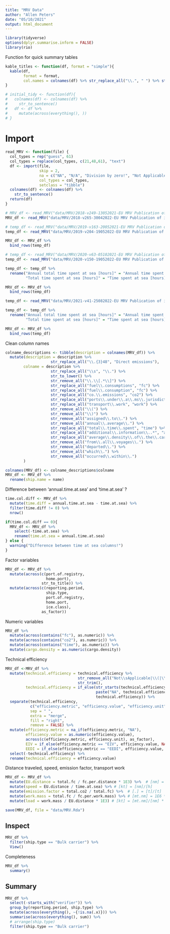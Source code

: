 ```yaml
---
title: "MRV Data"
author: "Allen Peters"
date: "05/10/2021"
output: html_document
---
```


```r
library(tidyverse)
options(dplyr.summarise.inform = FALSE)
library(rio)
```

Function for quick summary tables
```r
kable_titles <- function(df, format = "simple"){
  kable(df,
        format = format,
        col.names = colnames(df) %>% str_replace_all("\\.", " ") %>% str_to_sentence())
}

# initial_tidy <- function(df){
#   colnames(df) <- colnames(df) %>% 
#     str_to_sentence()
#   df <- df %>% 
#     mutate(across(everything(), ))
# }
```

# Import
```r
read_MRV <- function(file) {
  col_types = rep("guess", 61)
  col_types = replace(col_types, c(21,48,61), "text")
  df <- import(file,
               skip = 2,
               na = c("NA", "N/A", "Division by zero!", "Not Applicable"),
               col_types = col_types,
               setclass = "tibble")
  colnames(df) <- colnames(df) %>% 
    str_to_sentence()
  return(df)
}
```


```r
# MRV_df <- read_MRV("data/MRV/2018-v249-13052021-EU MRV Publication of information.xlsx")
MRV_df <- read_MRV("data/MRV/2018-v265-30042022-EU MRV Publication of information.xlsx")

# temp_df <- read_MRV("data/MRV/2019-v163-20052021-EU MRV Publication of information.xlsx")
temp_df <- read_MRV("data/MRV/2019-v204-19052022-EU MRV Publication of information.xlsx")

MRV_df <- MRV_df %>% 
  bind_rows(temp_df)

# temp_df <- read_MRV("data/MRV/2020-v63-05102021-EU MRV Publication of information.xlsx")
temp_df <- read_MRV("data/MRV/2020-v150-19052022-EU MRV Publication of information.xlsx")

temp_df <- temp_df %>% 
  rename("Annual total time spent at sea [hours]" = "Annual time spent at sea [hours]",
         "Total time spent at sea [hours]" = "Time spent at sea [hours]")

MRV_df <- MRV_df %>% 
  bind_rows(temp_df)

temp_df <- read_MRV("data/MRV/2021-v41-25082022-EU MRV Publication of information.xlsx")

temp_df <- temp_df %>% 
  rename("Annual total time spent at sea [hours]" = "Annual time spent at sea [hours]",
         "Total time spent at sea [hours]" = "Time spent at sea [hours]")

MRV_df <- MRV_df %>% 
  bind_rows(temp_df)
```

Clean column names
```r
colname_descriptions <- tibble(description = colnames(MRV_df)) %>% 
  mutate(description = description %>% 
                    str_replace_all("\\.{3}48", "Direct emissions"),
        colname = description %>%
                    str_replace_all("\\s", "\\.") %>% 
                    str_to_lower() %>% 
                    str_remove_all("\\.\\[.*\\]") %>% 
                    str_replace_all("fuel\\.consumptions", "fc") %>% 
                    str_replace_all("fuel\\.consumption", "fc") %>% 
                    str_replace_all("co.\\.emissions", "co2") %>% 
                    str_replace_all("ports\\.under\\.a\\.ms\\.jurisdiction", "ms.ports") %>% 
                    str_replace_all("transport\\.work", "work") %>% 
                    str_remove_all("\\(") %>% 
                    str_remove_all("\\)") %>% 
                    str_remove_all("assigned\\.to\\.") %>% 
                    str_remove_all("annual\\.average\\.") %>% 
                    str_replace_all("total\\.time\\.spent", "time") %>% 
                    str_replace_all("additional\\.information\\..*", "additional.info") %>% 
                    str_replace_all("average\\.density\\.of\\.the\\.cargo\\.transported", "cargo.density") %>% 
                    str_remove_all("from\\.all\\.voyages\\.") %>% 
                    str_remove_all("departed\\.") %>% 
                    str_remove_all("which\\.") %>% 
                    str_remove_all("occurred\\.within\\.")
        )
```

```r
colnames(MRV_df) <- colname_descriptions$colname
MRV_df <- MRV_df %>% 
  rename(ship.name = name)
```

Difference between 'annual.time.at.sea' and 'time.at.sea' ?
```r
time.col.diff <- MRV_df %>%
  mutate(time.diff = annual.time.at.sea - time.at.sea) %>% 
  filter(time.diff != 0) %>% 
  nrow()

if(time.col.diff == 0){
  MRV_df <- MRV_df %>% 
    select(-time.at.sea) %>% 
    rename(time.at.sea = annual.time.at.sea)
} else {
  warning("Difference between time at sea columns!")
}
```

Factor variables
```r
MRV_df <- MRV_df %>%
  mutate(across(c(port.of.registry,
                  home.port),
                str_to_title)) %>%
  mutate(across(c(reporting.period,
                  ship.type,
                  port.of.registry,
                  home.port,
                  ice.class),
                as_factor))
```

Numeric variables
```r
MRV_df %>% 
  mutate(across(contains("fc"), as.numeric)) %>% 
  mutate(across(contains("co2"), as.numeric)) %>%
  mutate(across(contains("time"), as.numeric)) %>%
  mutate(cargo.density = as.numeric(cargo.density))
```

Technical efficiency
```r
MRV_df <-MRV_df %>% 
  mutate(technical.efficiency = technical.efficiency %>% 
                                str_remove_all("Not\\sApplicable|\\(|\\)") %>% 
                                str_trim(),
         technical.efficiency = if_else(str_starts(technical.efficiency, "[:digit:]"), 
                                        paste("NA", technical.efficiency),
                                        technical.efficiency)) %>% 
  separate(technical.efficiency,
           c("efficiency.metric", "efficiency.value", "efficiency.unit"),
           sep = " ",
           extra = "merge",
           fill = "right",
           remove = FALSE) %>%
  mutate(efficiency.metric = na_if(efficiency.metric, "NA"),
         efficiency.value = as.numeric(efficiency.value),
         across(c(efficiency.metric, efficiency.unit), as_factor),
         EIV = if_else(efficiency.metric == "EIV", efficiency.value, NA_real_),
         EEDI = if_else(efficiency.metric == "EEDI", efficiency.value, NA_real_)) %>% 
  select(-technical.efficiency) %>% 
  rename(technical.efficiency = efficiency.value)
```

Distance traveled, speed, emission factor, transport work
```r
MRV_df <- MRV_df %>% 
  mutate(EU.distance = total.fc / fc.per.distance * 1E3) %>%  # [nm] = [kg]/[kg/nm] = [t]/[kg/nm] * 1E3
  mutate(speed = EU.distance / time.at.sea) %>% # [kt] = [nm]/[h]
  mutate(emission.factor = total.co2 / total.fc) %>%  # [.] = [t]/[t]
  mutate(work.mass = total.fc / fc.per.work.mass) %>% # [mt.nm] = 1E6 * [t.nm] = [t^2.nm]/[g] = [t]/[g/t.nm]
  mutate(load = work.mass / EU.distance * 1E3) # [kt] = [mt.nm]/[nm] * 1E3
```

```r
save(MRV_df, file = "data/MRV.Rda")
```

## Inspect
```r
MRV_df %>% 
  filter(ship.type == "Bulk carrier") %>% 
  View()
```

Completeness
```r
MRV_df %>% 
  summary()
```

## Summary
```r
MRV_df %>% 
  select(-starts_with("verifier")) %>%
  group_by(reporting.period, ship.type) %>% 
  mutate(across(everything(), ~{!is.na(.x)})) %>%
  summarise(across(everything(), sum)) %>% 
  # arrange(ship.type)
  filter(ship.type == "Bulk carrier")
```

